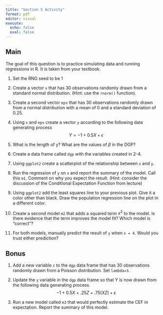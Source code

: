 ```yaml
---
title: "Section 5 Activity"
format: pdf
editor: visual
execute: 
  echo: false
  eval: false
---
```


## Main

The goal of this question is to practice simulating data and running regressions in R. It is taken from your textbook.

1.  Set the RNG seed to be 1

2.  Create a vector `x` that has 30 observations randomly drawn from a standard normal distribution. (Hint: use the `rnorm()` function).


3.  Create a second vector `eps` that has 30 observations randomly drawn from a normal distribution with a mean of 0 and a standard deviation of 0.25.

4.  Using `x` and `eps` create a vector `y` according to the following data generating process $$Y = -1 + 0.5X + \epsilon$$

5.  What is the length of y? What are the values of $\beta$ in the DGP?

6.  Create a data frame called `dgp` with the variables created in 2-4.

7.  Using `ggplot2` create a scatterplot of the relationship between `x` and `y`.

8.  Run the regression of `y` on `x` and report the summary of the model. Call this `m1`. Comment on why you expect the result. (Hint: consider the discussion of the Conditional Expectation Function from lecture)

9.  Using `ggplot2` add the least squares line to your previous plot. Give it a color other than black. Draw the population regression line on the plot in a different color.

10. Create a second model `m2` that adds a squared term $x^2$ to the model. Is there evidence that the term improves the model fit? Which model is "correct"?

11. For both models, manually predict the result of `y` when `x = 4`. Would you trust either prediction?

## Bonus

1.  Add a new variable `z` to the  `dgp` data frame that has 30 observations randomly drawn from a Poisson distribution. Set `lambda=3`.


2.  Update the `y` variable in the `dgp` data frame so that Y is now drawn from the following data generating process. $$-1 + 0.5X + .25Z + .75(XZ) + \epsilon$$


3.  Run a new model called `m3` that would perfectly estimate the CEF in expectation. Report the summary of this model.

